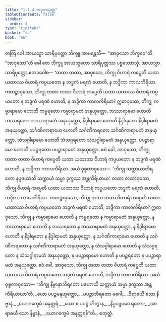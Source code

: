 ```yaml
---
title: "1.2.4 ဘဒ္ဒကသုတ္တ"
tableOfContents: false
sidebar:
  order: 4
type: "tipitaka"
basket: "su"
book: "a6"
---
```



<DynamicBreadcrumb />

<Division number="14" book="a6" e="ch" v="16" p="259">

<Paragraph number="68" book="a6">
တတြ ခေါ အာယသ္မာ သာရိပုတ္တော ဘိက္ခူ အာမန္တေသိ—  “အာဝုသော ဘိက္ခဝေ”တိ. “အာဝုသော”တိ ခေါ တေ ဘိက္ခူ အာယသ္မတော သာရိပုတ္တဿ ပစ္စဿောသုံ. အာယသ္မာ သာရိပုတ္တော ဧတဒဝေါစ—
</Paragraph>

<Paragraph number="69" book="a6">
“တထာ တထာ, အာဝုသော, ဘိက္ခု ဝိဟာရံ ကပ္ပေတိ ယထာ ယထာဿ ဝိဟာရံ ကပ္ပယတော န ဘဒ္ဒကံ မရဏံ ဟောတိ, န ဘဒ္ဒိကာ ကာလကိရိယာ. ကထဉ္စာဝုသော, ဘိက္ခု တထာ တထာ ဝိဟာရံ ကပ္ပေတိ ယထာ ယထာဿ ဝိဟာရံ ကပ္ပယတော န ဘဒ္ဒကံ မရဏံ ဟောတိ, န ဘဒ္ဒိကာ ကာလကိရိယာ?
</Paragraph>

<Paragraph number="70" book="a6">
ဣဓာဝုသော, ဘိက္ခု ကမ္မာရာမော ဟောတိ ကမ္မရတော ကမ္မာရာမတံ အနုယုတ္တော, ဘဿာရာမော ဟောတိ ဘဿရတော ဘဿာရာမတံ အနုယုတ္တော, နိဒ္ဒါရာမော ဟောတိ နိဒ္ဒါရတော နိဒ္ဒါရာမတံ အနုယုတ္တော, သင်္ဂဏိကာရာမော ဟောတိ သင်္ဂဏိကရတော သင်္ဂဏိကာရာမတံ အနုယုတ္တော, သံသဂ္ဂါရာမော ဟောတိ သံသဂ္ဂရတော သံသဂ္ဂါရာမတံ အနုယုတ္တော, ပပဉ္စာရာမော ဟောတိ ပပဉ္စရတော ပပဉ္စာရာမတံ အနုယုတ္တော. ဧဝံ ခေါ, အာဝုသော, ဘိက္ခု တထာ တထာ ဝိဟာရံ ကပ္ပေတိ ယထာ ယထာဿ ဝိဟာရံ ကပ္ပယတော န ဘဒ္ဒကံ မရဏံ ဟောတိ, န ဘဒ္ဒိကာ ကာလကိရိယာ. အယံ ဝုစ္စတာဝုသော—  ‘ဘိက္ခု သက္ကာယာဘိရတော နပ္ပဇဟာသိ သက္ကာယံ သမ္မာ ဒုက္ခဿ အန္တကိရိယာယ’.
</Paragraph>

<Paragraph number="71" book="a6">
တထာ တထာဝုသော, ဘိက္ခု ဝိဟာရံ ကပ္ပေတိ ယထာ ယထာဿ ဝိဟာရံ ကပ္ပယတော ဘဒ္ဒကံ မရဏံ ဟောတိ, ဘဒ္ဒိကာ ကာလကိရိယာ. ကထဉ္စာဝုသော, ဘိက္ခု တထာ တထာ ဝိဟာရံ ကပ္ပေတိ ယထာ ယထာဿ ဝိဟာရံ ကပ္ပယတော ဘဒ္ဒကံ မရဏံ ဟောတိ, ဘဒ္ဒိကာ ကာလကိရိယာ?
</Paragraph>

<Paragraph number="72" book="a6">
ဣဓာဝုသော, ဘိက္ခု န ကမ္မာရာမော ဟောတိ န ကမ္မရတော န ကမ္မာရာမတံ အနုယုတ္တော, န ဘဿာရာမော ဟောတိ န ဘဿရတော န ဘဿာရာမတံ အနုယုတ္တော, န နိဒ္ဒါရာမော ဟောတိ န နိဒ္ဒါရတော န နိဒ္ဒါရာမတံ အနုယုတ္တော, န သင်္ဂဏိကာရာမော ဟောတိ န သင်္ဂဏိကရတော န သင်္ဂဏိကာရာမတံ အနုယုတ္တော, န သံသဂ္ဂါရာမော ဟောတိ န သံသဂ္ဂရတော န သံသဂ္ဂါရာမတံ အနုယုတ္တော, န ပပဉ္စာရာမော ဟောတိ န ပပဉ္စရတော န ပပဉ္စာရာမတံ အနုယုတ္တော. ဧဝံ ခေါ, အာဝုသော, ဘိက္ခု တထာ တထာ ဝိဟာရံ ကပ္ပေတိ ယထာ ယထာဿ ဝိဟာရံ ကပ္ပယတော ဘဒ္ဒကံ မရဏံ ဟောတိ, ဘဒ္ဒိကာ ကာလကိရိယာ. အယံ ဝုစ္စတာဝုသော—  ‘ဘိက္ခု နိဗ္ဗာနာဘိရတော ပဇဟာသိ သက္ကာယံ သမ္မာ ဒုက္ခဿ အန္တကိရိယာယာ’တိ.
</Paragraph>

<Paragraph number="73" type="verses" book="a6">
_ယော ပပဉ္စမနုယုတ္တော,_  
_ပပဉ္စာဘိရတော မဂေါ;_  
_ဝိရာဓယီ သော နိဗ္ဗာနံ,_  
_ယောဂက္ခေမံ အနုတ္တရံ._  

</Paragraph>

<Paragraph number="74" type="verses" book="a6">
_ယော စ ပပဉ္စံ ဟိတွာန,_  
_နိပ္ပပဉ္စပဒေ ရတော;_  
_အာရာဓယီ သော နိဗ္ဗာနံ,_  
_ယောဂက္ခေမံ အနုတ္တရန်”တိ._  


</Paragraph>
</Division>

<Paragraph number="75" type="center" book="a6">
စတုတ္ထံ.
</Paragraph>